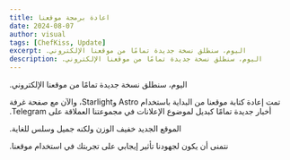 ```yaml
---
title: اعادة برمجة موقعنا
date: 2024-08-07
author: visual
tags: [ChefKiss, Update]
excerpt: ‫اليوم، سنطلق نسخة جديدة تمامًا من موقعنا الإلكتروني.‬
description: ‫اليوم، سنطلق نسخة جديدة تمامًا من موقعنا الإلكتروني.‬
---
```


‫اليوم، سنطلق نسخة جديدة تمامًا من موقعنا الإلكتروني.‬

‫تمت إعادة كتابة موقعنا من البداية باستخدام Astro وStarlight، والآن مع صفحة غرفة أخبار جديدة تمامًا كبديل لموضوع الإعلانات في مجموعتنا العملاقة على Telegram.‬

‫الموقع الجديد خفيف الوزن ولكنه جميل وسلس للغاية.‬

‫نتمنى أن يكون لجهودنا تأثير إيجابي على تجربتك في استخدام موقعنا.‬
